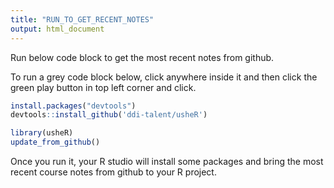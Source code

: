 ```yaml
---
title: "RUN_TO_GET_RECENT_NOTES"
output: html_document
---
```


Run below code block to get the most recent notes from github.

To run a grey code block below, click anywhere inside it and then click the green play button in top left corner and click.

```r
install.packages("devtools")
devtools::install_github('ddi-talent/usheR')

library(usheR)
update_from_github()
```
Once you run it, your R studio will install some packages and bring the most recent course notes from github to your R project.
